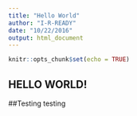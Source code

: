 ```yaml
---
title: "Hello World"
author: "I-R-READY"
date: "10/22/2016"
output: html_document
---
```


```r
knitr::opts_chunk$set(echo = TRUE)
```

## HELLO WORLD!
##Testing testing